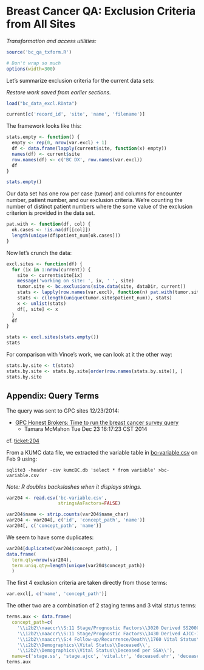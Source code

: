 Breast Cancer QA: Exclusion Criteria from All Sites
===================================================

*Transformation and access utilities:*

```r
source('bc_qa_txform.R')
```


```r
# Don't wrap so much
options(width=300) 
```


Let's summarize exclusion criteria for the current data sets:

*Restore work saved from earlier sections.*

```r
load("bc_data_excl.RData")
```

```r
current[c('record_id', 'site', 'name', 'filename')]
```


The framework looks like this:

```r
stats.empty <- function() {
  empty <- rep(0, nrow(var.excl) + 1)
  df <- data.frame(lapply(current$site, function(x) empty))
  names(df) <- current$site
  row.names(df) <- c('BC DX', row.names(var.excl))
  df
}

stats.empty()
```

Our data set has one row per case (tumor) and columns for encounter number, patient number, and our exclusion criteria. We're counting the number of distinct patient numbers where the some value of the exclusion criterion is provided in the data set.


```r
pat.with <- function(df, col) {
  ok.cases <- !is.na(df[[col]])
  length(unique(df$patient_num[ok.cases]))
}
```

Now let's crunch the data:

```r
excl.sites <- function(df) {
  for (ix in 1:nrow(current)) {
    site <- current$site[ix]
    message('working on site: ', ix, ' ', site)
    tumor.site <- bc.exclusions(site.data(site, dataDir, current))
    stats <- lapply(row.names(var.excl), function(n) pat.with(tumor.site, n))
    stats <- c(length(unique(tumor.site$patient_num)), stats)
    x <- unlist(stats)
    df[, site] <- x
  }
  df
}

stats <- excl.sites(stats.empty())
stats
```

For comparison with Vince's work, we can look at it the other way:

```r
stats.by.site <- t(stats)
stats.by.site <- stats.by.site[order(row.names(stats.by.site)), ]
stats.by.site
```


## Appendix: Query Terms


The query was sent to GPC sites 12/23/2014:

  - [GPC Honest Brokers: Time to run the breast cancer survey query][23dec]
    - Tamara McMahon Tue Dec 23 16:17:23 CST 2014 

[23dec]: http://listserv.kumc.edu/pipermail/gpc-honest-brokers/2014-December/000002.html

cf. [ticket:204][204]

[204]: https://informatics.gpcnetwork.org/trac/Project/ticket/204

From a KUMC data file, we extracted the variable table in [bc-variable.csv][222b] on Feb 9 using:

    sqlite3 -header -csv kumcBC.db 'select * from variable' >bc-variable.csv 

[222b]:  https://informatics.gpcnetwork.org/trac/Project/attachment/ticket/222/bc-variable.csv

*Note: R doubles backslashes when it displays strings.*

```r
var204 <- read.csv('bc-variable.csv',
                   stringsAsFactors=FALSE)

var204$name <- strip.counts(var204$name_char)
var204 <- var204[, c('id', 'concept_path', 'name')]
var204[, c('concept_path', 'name')]

```

We seem to have some duplicates:
```r
var204[duplicated(var204$concept_path), ]
data.frame(
  term.qty=nrow(var204),
  term.uniq.qty=length(unique(var204$concept_path))
  )
```

The first 4 exclusion criteria are taken directly from those terms:

```r
var.excl[, c('name', 'concept_path')]
```

The other two are a combination of 2 staging terms and 3 vital status terms:
```r
terms.aux <- data.frame(
  concept_path=c(
    '\\i2b2\\naaccr\\S:11 Stage/Prognostic Factors\\3020 Derived SS2000\\',
    '\\i2b2\\naaccr\\S:11 Stage/Prognostic Factors\\3430 Derived AJCC-7 Stage Grp\\',
    '\\i2b2\\naaccr\\S:4 Follow-up/Recurrence/Death\\1760 Vital Status\\',
    '\\i2b2\\Demographics\\Vital Status\\Deceased\\',
    '\\i2b2\\Demographics\\Vital Status\\Deceased per SSA\\'),
  name=c('stage.ss', 'stage.ajcc', 'vital.tr', 'deceased.ehr', 'deceased.ssa'))
terms.aux
```
